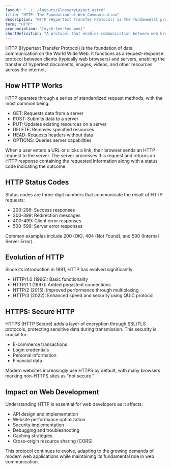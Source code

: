 ```yaml
---
layout: "../../layouts/GlossaryLayout.astro"
title: "HTTP: The Foundation of Web Communication"
description: "HTTP (Hypertext Transfer Protocol) is the fundamental protocol that enables communication between web browsers and servers, facilitating the transfer of data across the World Wide Web."
term: "HTTP"
pronunciation: "[eych-tee-tee-pee]"
shortDefinition: "A protocol that enables communication between web browsers and servers, allowing the transfer of data across the internet."
---
```


HTTP (Hypertext Transfer Protocol) is the foundation of data communication on the World Wide Web. It functions as a request-response protocol between clients (typically web browsers) and servers, enabling the transfer of hypertext documents, images, videos, and other resources across the internet.

## How HTTP Works

HTTP operates through a series of standardized request methods, with the most common being:

- GET: Requests data from a server
- POST: Submits data to a server
- PUT: Updates existing resources on a server
- DELETE: Removes specified resources
- HEAD: Requests headers without data
- OPTIONS: Queries server capabilities

When a user enters a URL or clicks a link, their browser sends an HTTP request to the server. The server processes this request and returns an HTTP response containing the requested information along with a status code indicating the outcome.

## HTTP Status Codes

Status codes are three-digit numbers that communicate the result of HTTP requests:

- 200-299: Success responses
- 300-399: Redirection messages
- 400-499: Client error responses
- 500-599: Server error responses

Common examples include 200 (OK), 404 (Not Found), and 500 (Internal Server Error).

## Evolution of HTTP

Since its introduction in 1991, HTTP has evolved significantly:

- HTTP/1.0 (1996): Basic functionality
- HTTP/1.1 (1997): Added persistent connections
- HTTP/2 (2015): Improved performance through multiplexing
- HTTP/3 (2022): Enhanced speed and security using QUIC protocol

## HTTPS: Secure HTTP

HTTPS (HTTP Secure) adds a layer of encryption through SSL/TLS protocols, protecting sensitive data during transmission. This security is crucial for:

- E-commerce transactions
- Login credentials
- Personal information
- Financial data

Modern websites increasingly use HTTPS by default, with many browsers marking non-HTTPS sites as "not secure."

## Impact on Web Development

Understanding HTTP is essential for web developers as it affects:

- API design and implementation
- Website performance optimization
- Security implementation
- Debugging and troubleshooting
- Caching strategies
- Cross-origin resource sharing (CORS)

This protocol continues to evolve, adapting to the growing demands of modern web applications while maintaining its fundamental role in web communication.